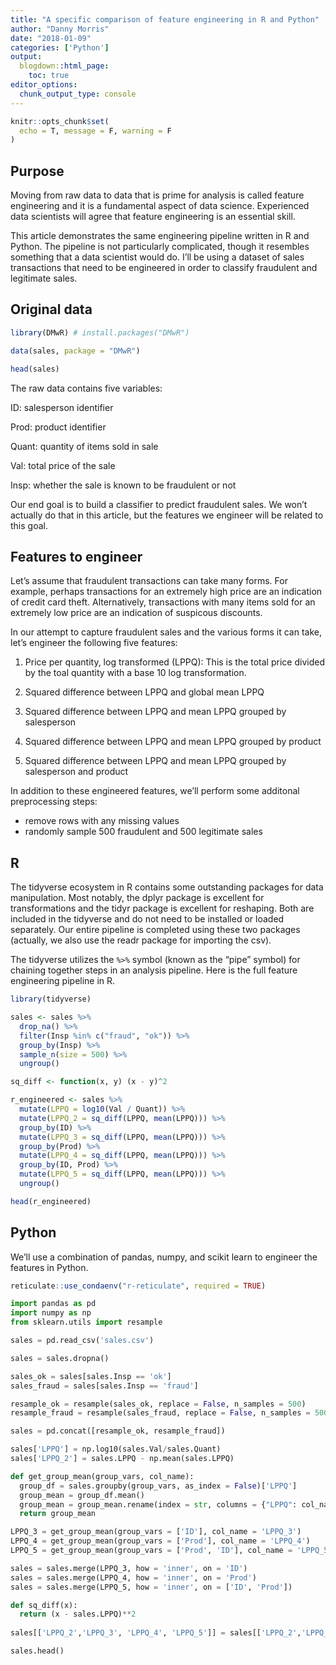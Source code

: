 ```yaml
---
title: "A specific comparison of feature engineering in R and Python"
author: "Danny Morris"
date: "2018-01-09"
categories: ['Python']
output: 
  blogdown::html_page:
    toc: true
editor_options: 
  chunk_output_type: console
---
```


```r
knitr::opts_chunk$set(
  echo = T, message = F, warning = F
)
```

## Purpose

Moving from raw data to data that is prime for analysis is called feature engineering and it is a fundamental aspect of data science. Experienced data scientists will agree that feature engineering is an essential skill.

This article demonstrates the same engineering pipeline written in R and Python. The pipeline is not particularly complicated, though it resembles something that a data scientist would do. I'll be using a dataset of sales transactions that need to be engineered in order to classify fraudulent and legitimate sales.

## Original data

```r
library(DMwR) # install.packages("DMwR")

data(sales, package = "DMwR")

head(sales)
```

The raw data contains five variables:

ID: salesperson identifier

Prod: product identifier

Quant: quantity of items sold in sale

Val: total price of the sale

Insp: whether the sale is known to be fraudulent or not

Our end goal is to build a classifier to predict fraudulent sales. We won't actually do that in this article, but the features we engineer will be related to this goal.

## Features to engineer

Let's assume that fraudulent transactions can take many forms. For example, perhaps transactions for an extremely high price are an indication of credit card theft. Alternatively, transactions with many items sold for an extremely low price are an indication of suspicous discounts. 

In our attempt to capture fraudulent sales and the various forms it can take, let's engineer the following five features:

1. Price per quantity, log transformed (LPPQ): This is the total price divided by the toal quantity with a base 10 log transformation.

2. Squared difference between LPPQ and global mean LPPQ

3. Squared difference between LPPQ and mean LPPQ grouped by salesperson

4. Squared difference between LPPQ and mean LPPQ grouped by product

5. Squared difference between LPPQ and mean LPPQ grouped by salesperson and product

In addition to these engineered features, we'll perform some additonal preprocessing steps:

- remove rows with any missing values
- randomly sample 500 fraudulent and 500 legitimate sales

## R

The tidyverse ecosystem in R contains some outstanding packages for data manipulation. Most notably, the dplyr package is excellent for transformations and the tidyr package is excellent for reshaping. Both are included in the tidyverse and do not need to be installed or loaded separately. Our entire pipeline is completed using these two packages (actually, we also use the readr package for importing the csv).

The tidyverse utilizes the `%>%` symbol (known as the "pipe" symbol) for chaining together steps in an analysis pipeline. Here is the full feature engineering pipeline in R. 

```r
library(tidyverse)
```

```r
sales <- sales %>%
  drop_na() %>%
  filter(Insp %in% c("fraud", "ok")) %>%  
  group_by(Insp) %>%
  sample_n(size = 500) %>%
  ungroup()

sq_diff <- function(x, y) (x - y)^2

r_engineered <- sales %>%
  mutate(LPPQ = log10(Val / Quant)) %>%
  mutate(LPPQ_2 = sq_diff(LPPQ, mean(LPPQ))) %>%
  group_by(ID) %>%
  mutate(LPPQ_3 = sq_diff(LPPQ, mean(LPPQ))) %>%
  group_by(Prod) %>%
  mutate(LPPQ_4 = sq_diff(LPPQ, mean(LPPQ))) %>%
  group_by(ID, Prod) %>%
  mutate(LPPQ_5 = sq_diff(LPPQ, mean(LPPQ))) %>%
  ungroup()

head(r_engineered)
```

## Python

We'll use a combination of pandas, numpy, and scikit learn to engineer the features in Python.

```r
reticulate::use_condaenv("r-reticulate", required = TRUE)
```

```python
import pandas as pd
import numpy as np
from sklearn.utils import resample 
```

```python
sales = pd.read_csv('sales.csv')

sales = sales.dropna()

sales_ok = sales[sales.Insp == 'ok']
sales_fraud = sales[sales.Insp == 'fraud']

resample_ok = resample(sales_ok, replace = False, n_samples = 500)
resample_fraud = resample(sales_fraud, replace = False, n_samples = 500) 

sales = pd.concat([resample_ok, resample_fraud])

sales['LPPQ'] = np.log10(sales.Val/sales.Quant)
sales['LPPQ_2'] = sales.LPPQ - np.mean(sales.LPPQ)

def get_group_mean(group_vars, col_name):
  group_df = sales.groupby(group_vars, as_index = False)['LPPQ']
  group_mean = group_df.mean()
  group_mean = group_mean.rename(index = str, columns = {"LPPQ": col_name})
  return group_mean

LPPQ_3 = get_group_mean(group_vars = ['ID'], col_name = 'LPPQ_3')
LPPQ_4 = get_group_mean(group_vars = ['Prod'], col_name = 'LPPQ_4')
LPPQ_5 = get_group_mean(group_vars = ['Prod', 'ID'], col_name = 'LPPQ_5')

sales = sales.merge(LPPQ_3, how = 'inner', on = 'ID')
sales = sales.merge(LPPQ_4, how = 'inner', on = 'Prod') 
sales = sales.merge(LPPQ_5, how = 'inner', on = ['ID', 'Prod'])

def sq_diff(x):
  return (x - sales.LPPQ)**2
  
sales[['LPPQ_2','LPPQ_3', 'LPPQ_4', 'LPPQ_5']] = sales[['LPPQ_2','LPPQ_3', 'LPPQ_4', 'LPPQ_5']].apply(sq_diff)

sales.head()
```

